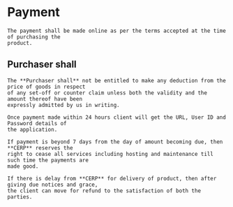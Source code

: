 # Payment

    The payment shall be made online as per the terms accepted at the time of purchasing the 
    product.

## Purchaser shall

    The **Purchaser shall** not be entitled to make any deduction from the price of goods in respect 
    of any set-off or counter claim unless both the validity and the amount thereof have been 
    expressly admitted by us in writing.

    Once payment made within 24 hours client will get the URL, User ID and Password details of 
    the application. 

    If payment is beyond 7 days from the day of amount becoming due, then **CERP** reserves the 
    right to cease all services including hosting and maintenance till such time the payments are 
    made good.

    If there is delay from **CERP** for delivery of product, then after giving due notices and grace, 
    the client can move for refund to the satisfaction of both the parties.
